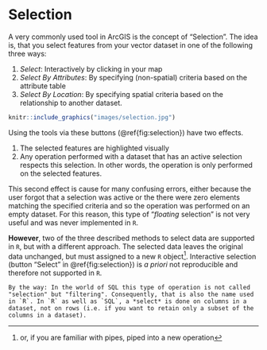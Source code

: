 # Selection

A very commonly used tool in ArcGIS is the concept of "Selection". The idea is, that you select features from your vector dataset in one of the following three ways:

1.  *Select*: Interactively by clicking in your map
2.  *Select By Attributes*: By specifying (non-spatial) criteria based on the attribute table
3.  *Select By Location*: By specifying spatial criteria based on the relationship to another dataset.

```r

knitr::include_graphics("images/selection.jpg")
```

Using the tools via these buttons (\@ref{fig:selection}) have two effects.

1. The selected features are highlighted visually
2. Any operation performed with a dataset that has an active selection respects this selection. In other words, the operation is only performed on the selected features.

This second effect is cause for many confusing errors, either because the user forgot that a selection was active or the there were zero elements matching the specified criteria and so the operation was performed on an empty dataset.
For this reason, this type of "*floating* selection" is not very useful and was never implemented in `R`. 

**However**, two of the three described methods to select data are supported in `R`, but with a different approach. The selected data leaves the original data unchanged, but must assigned to a new `R` object^[or, if you are familiar with pipes, piped into a new operation].
Interactive selection (button "Select" in \@ref{fig:selection}) is *a priori* not reproducible and therefore not supported in `R`.


```block2
By the way: In the world of SQL this type of operation is not called "selection" but "filtering". Consequently, that is also the name used in `R`. In `R` as well as `SQL`, a *select* is done on columns in a dataset, not on rows (i.e. if you want to retain only a subset of the columns in a dataset).
```